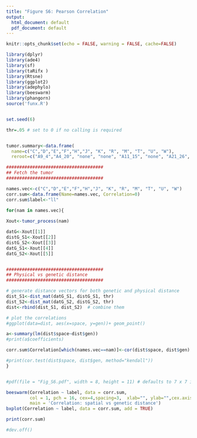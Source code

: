```yaml
---
title: "Figure S6: Pearson Correlation"
output:
  html_document: default
  pdf_document: default
---
```


```r
knitr::opts_chunk$set(echo = FALSE, warning = FALSE, cache=FALSE)

library(dplyr)
library(ade4)
library(sf)
library(taRifx )
library(Rtsne)
library(ggplot2)
library(adephylo)
library(beeswarm)
library(phangorn)
source('funx.R')


set.seed(6)
```



```r
thr=.05 # set to 0 if no calling is required


tumor.summary<-data.frame(
  name=c("C","D","E","F","H","J", "K", "R", "M", "T", "U", "W"),
  reroot=c("A9_4","A4_20", "none", "none", "A11_15", "none", "A21_26", "A7_7", "A3_24", "A7_3", "A5_19", "A6_25"))
```







```r
#####################################
## Fetch the tumor
#####################################

names.vec<-c("C","D","E","F","H","J", "K", "R", "M", "T", "U", "W")
corr.sum<-data.frame(Name=names.vec, Correlation=0)
corr.sum$label<-"ll"

for(nam in names.vec){
  
Xout<-tumor_process(nam)

datG<-Xout[[1]]
distG_S1<-Xout[[2]]
distG_S2<-Xout[[3]]
datG_S1<-Xout[[4]]
datG_S2<-Xout[[5]]


#####################################
## Physical vs genetic distance
#####################################

# generate distance vectors for both genetic and physical distance
dist_S1<-dist_mat(datG_S1, distG_S1, thr)
dist_S2<-dist_mat(datG_S2, distG_S2, thr)
dist<-rbind(dist_S1, dist_S2)  # combine them

# plot the correlations
#ggplot(data=dist, aes(x=space, y=gen))+ geom_point()

a<-summary(lm(dist$space~dist$gen))
#print(a$coefficients)

corr.sum$Correlation[which(names.vec==nam)]<-cor(dist$space, dist$gen)

#print(cor.test(dist$space, dist$gen, method="kendall"))
}


#pdf(file = "Fig_S6.pdf", width = 8, height = 11) # defaults to 7 x 7 inches

beeswarm(Correlation ~ label, data = corr.sum, 
         col = 1, pch = 16, cex=4,spacing=3,  xlab="", ylab="",cex.axis=1.5,
         main = 'Correlation: spatial vs genetic distance')
bxplot(Correlation ~ label, data = corr.sum, add = TRUE)

print(corr.sum)

#dev.off()

```




  

